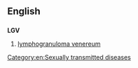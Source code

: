 ==English==

==={{initialism}}===
'''LGV'''

# {{disease}} [[lymphogranuloma venereum]]

[[Category:en:Sexually transmitted diseases]]